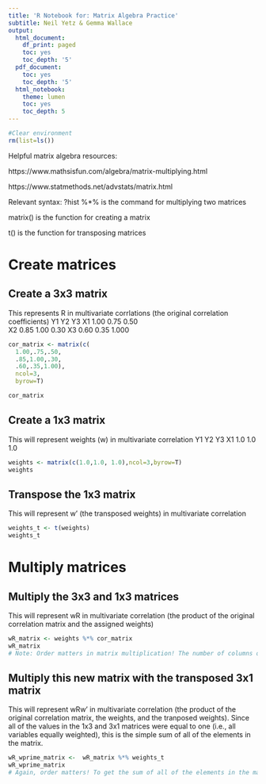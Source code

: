 ```yaml
---
title: 'R Notebook for: Matrix Algebra Practice'
subtitle: Neil Yetz & Gemma Wallace
output:
  html_document:
    df_print: paged
    toc: yes
    toc_depth: '5'
  pdf_document:
    toc: yes
    toc_depth: '5'
  html_notebook:
    theme: lumen
    toc: yes
    toc_depth: 5
---
```



```r
#Clear environment
rm(list=ls())
```


Helpful matrix algebra resources:

https://www.mathsisfun.com/algebra/matrix-multiplying.html

https://www.statmethods.net/advstats/matrix.html

Relevant syntax:
?hist
%*% is the command for multiplying two matrices

matrix() is the function for creating a matrix

t() is the function for transposing matrices


# Create matrices
## Create a 3x3 matrix
This represents R in multivariate corrlations (the original correlation coefficients)
	    Y1     Y2    Y3
X1 	1.00 	0.75 	  0.50	 
X2 	0.85 	1.00 	  0.30
X3 	0.60	0.35   1.000 	
```r
cor_matrix <- matrix(c(
  1.00,.75,.50,
  .85,1.00,.30,
  .60,.35,1.00),
  ncol=3,
  byrow=T)

cor_matrix
```

## Create a 1x3 matrix 
This will represent weights (w) in multivariate correlation
    Y1  Y2  Y3
X1 1.0 1.0 1.0
```r
weights <- matrix(c(1.0,1.0, 1.0),ncol=3,byrow=T)
weights
```

## Transpose the 1x3 matrix
This will represent w' (the transposed weights) in multivariate correlation
```r
weights_t <- t(weights)
weights_t
```


# Multiply matrices
## Multiply the 3x3 and 1x3 matrices
This will represent wR in multivariate correlation (the product of the original correlation matrix and the assigned weights)
```r
wR_matrix <- weights %*% cor_matrix
wR_matrix
# Note: Order matters in matrix multiplication! The number of columns of the left matrix must be the same as the number of rows of the right matrix. In other words, in matrix multiplication (unlike ordinary multiplication), A %*% B is not the same as B %*% A. If this isn't right you will get the error message "non-conformable arguments."
```

## Multiply this new matrix with the transposed 3x1 matrix
This will represent wRw' in multivariate correlation (the product of the original correlation matrix, the weights, and the tranposed weights). Since all of the values in the 1x3 and 3x1 matrices were equal to one (i.e., all variables equally weighted), this is the simple sum of all of the elements in the matrix.
```r
wR_wprime_matrix <-  wR_matrix %*% weights_t
wR_wprime_matrix
# Again, order matters! To get the sum of all of the elements in the matrix, put the wR_matrix first. 
```


